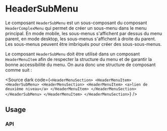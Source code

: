 
<Meta of={HeaderSubMenuStories} />

# HeaderSubMenu

Le composant `HeaderSubMenu` est un sous-composant du composant `HeaderComplexMenu` qui permet de créer un sous-menu dans le menu principal.
En mode mobile, les sous-menus s'affichent par dessus du menu parent, en mode desktop, les sous-menus s'affichent à droite du parent.
Les sous-menus peuvent être imbriqués pour créer des sous-sous-menus.

Le composant `HeaderSubMenu` doit être utilisé dans un composant `HeaderMenuItem` afin de respecter la structure du menu et de garantir la bonne accessibilité du menu.
On aura donc une structure de composant comme suit :

<Source
  dark
  code={`
	<HeaderMenuSection>
		<HeaderMenuItem>
			<HeaderSubMenu>
				<HeaderMenuSection>
					<HeaderMenuItem>
						<a>lien de deuxième niveau</a>
					</HeaderMenuItem>
				</HeaderMenuSection>
			</HeaderSubMenu>
		</HeaderMenuItem>
	</HeaderMenuSection>
`}
/>


## Usage

<Canvas of={HeaderSubMenuStories.Default} />

### API

<Controls of={HeaderSubMenuStories.Default} />
